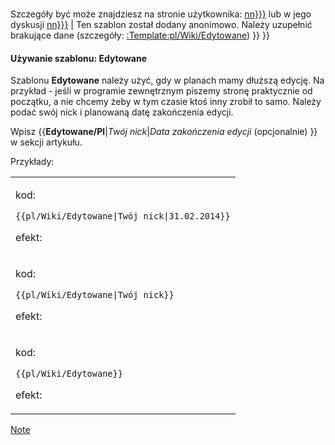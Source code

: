 <noinclude></noinclude>
{{en/Ambox| type  = notice
| image = Accessories-text-editor.png
| text  = <strong>W trakcie edycji</strong><br/>{{#IF: {{{1|}}} | Ten artykuł jest aktualnie edytowany przez użytkownika''' {{{1|}}}'''. {{#IF: {{{2|}}} |Planowana data zakończenia edycji to {{{2}}} - jeśli ten dzień już minął, możesz usunąć ten szablon.|Użytkownik nie podał planowanej daty zakończenia edycji.}} <br>Szczegóły być może znajdziesz na stronie użytkownika: [[User:{{{1|nn}}}]] lub w jego dyskusji [[User_talk:{{{1|nn}}}]] | Ten szablon został dodany anonimowo. Należy uzupełnić brakujące dane (szczegóły: [[:Template:pl/Wiki/Edytowane]]) }}
}}<noinclude>

====Używanie szablonu: Edytowane====

Szablonu '''Edytowane''' należy użyć, gdy w planach mamy dłuższą edycję. Na przykład - jeśli w programie zewnętrznym piszemy stronę praktycznie od początku, a nie chcemy żeby w tym czasie ktoś inny zrobił to samo. Należy podać swój nick i planowaną datę zakończenia edycji.

Wpisz <nowiki>{{</nowiki>'''Edytowane/Pl'''|'' Twój nick ''|'' Data zakończenia edycji'' (opcjonalnie) <nowiki>}}</nowiki> w sekcji artykułu. 

Przykłady:
{|
|
kod:

<pre>{{pl/Wiki/Edytowane|Twój nick|31.02.2014}}</pre>

efekt:

{{pl/Wiki/Edytowane|Twój nick|31.02.2014}}


|-
|kod:

<pre>{{pl/Wiki/Edytowane|Twój nick}}</pre>

efekt:

{{pl/Wiki/Edytowane|Twój nick}}


|-
|kod:

<pre>{{pl/Wiki/Edytowane}}</pre>

efekt:

{{pl/Wiki/Edytowane}}


|}

[[Category:en/Manual/Base Set/Message boxes|Note]]</noinclude>